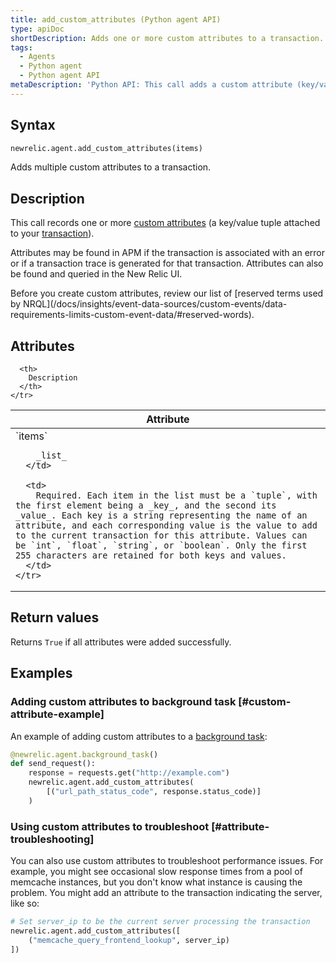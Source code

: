```yaml
---
title: add_custom_attributes (Python agent API)
type: apiDoc
shortDescription: Adds one or more custom attributes to a transaction.
tags:
  - Agents
  - Python agent
  - Python agent API
metaDescription: 'Python API: This call adds a custom attribute (key/value tuple) to a transaction.'
---
```


## Syntax

```py
newrelic.agent.add_custom_attributes(items)
```

Adds multiple custom attributes to a transaction.

## Description

This call records one or more [custom attributes](/docs/new-relic-solutions/get-started/glossary/#attribute) (a key/value tuple attached to your [transaction](/docs/new-relic-solutions/get-started/glossary/#transaction)).

Attributes may be found in APM if the transaction is associated with an error or if a transaction trace is generated for that transaction. Attributes can also be found and queried in the New Relic UI.

<Callout variant="important">
  Before you create custom attributes, review our list of [reserved terms used by NRQL](/docs/insights/event-data-sources/custom-events/data-requirements-limits-custom-event-data/#reserved-words).
</Callout>

## Attributes

<table>
  <thead>
    <tr>
      <th width="25%">
        Attribute
      </th>

      <th>
        Description
      </th>
    </tr>
  </thead>

  <tbody>
    <tr>
      <td>
        `items`

        _list_
      </td>

      <td>
        Required. Each item in the list must be a `tuple`, with the first element being a _key_, and the second its _value_. Each key is a string representing the name of an attribute, and each corresponding value is the value to add to the current transaction for this attribute. Values can be `int`, `float`, `string`, or `boolean`. Only the first 255 characters are retained for both keys and values.
      </td>
    </tr>
  </tbody>
</table>

## Return values

Returns `True` if all attributes were added successfully.

## Examples

### Adding custom attributes to background task [#custom-attribute-example]

An example of adding custom attributes to a [background task](/docs/agents/python-agent/python-agent-api/background_task):

```py
@newrelic.agent.background_task()
def send_request():
    response = requests.get("http://example.com")
    newrelic.agent.add_custom_attributes(
        [("url_path_status_code", response.status_code)]
    )
```

### Using custom attributes to troubleshoot [#attribute-troubleshooting]

You can also use custom attributes to troubleshoot performance issues. For example, you might see occasional slow response times from a pool of memcache instances, but you don't know what instance is causing the problem. You might add an attribute to the transaction indicating the server, like so:

```py
# Set server_ip to be the current server processing the transaction
newrelic.agent.add_custom_attributes([
    ("memcache_query_frontend_lookup", server_ip)
])
```
